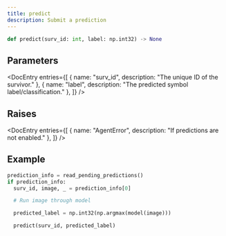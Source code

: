 ```yaml
---
title: predict 
description: Submit a prediction 
---
```


```py
def predict(surv_id: int, label: np.int32) -> None
```

## Parameters

<DocEntry 
  entries={[
    {
      name: "surv_id",
      description: "The unique ID of the survivor."
    },
    {
      name: "label",
      description: "The predicted symbol label/classification."
    },
  ]} 
/>

## Raises

<DocEntry 
  entries={[
    {
      name: "AgentError",
      description: "If predictions are not enabled."
    },
  ]} 
/>

## Example

```py
prediction_info = read_pending_predictions()
if prediction_info:
  surv_id, image, _ = prediction_info[0]

  # Run image through model

  predicted_label = np.int32(np.argmax(model(image)))

  predict(surv_id, predicted_label)
```
